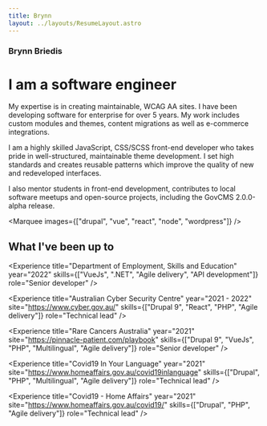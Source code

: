 ```yaml
---
title: Brynn
layout: ../layouts/ResumeLayout.astro
---
```



### Brynn Briedis

# I am a software engineer

<div class="gradient-text">
My expertise is in creating maintainable, WCAG AA sites. I have been developing software for enterprise for over 5 years. My work includes custom modules and themes, content migrations as well as e-commerce integrations.

I am a highly skilled JavaScript, CSS/SCSS front-end developer who takes pride in well-structured, maintainable theme development. I set high standards and creates reusable patterns which improve the quality of new and redeveloped interfaces.

I also mentor students in front-end development, contributes to local software meetups and open-source projects, including the GovCMS 2.0.0-alpha release.

</div>

<Marquee images={["drupal", "vue", "react", "node", "wordpress"]} />

## What I've been up to

<div class="experience--wrapper">  
<Experience
  title="Australian Energy Regulator"
  year="2022"
  site="https://energyinnovationtoolkit.gov.au/"
  skills={["Drupal 9", "VueJs", "PHP", "Agile delivery"]}
  role="Technical lead"
/>

<Experience
  title="Department of Employment, Skills and Education"
  year="2022"
  skills={["VueJs", ".NET", "Agile delivery", "API development"]}
  role="Senior developer"
/>

<Experience
  title="Australian Cyber Security Centre"
  year="2021 - 2022"
  site="https://www.cyber.gov.au/"
  skills={["Drupal 9", "React", "PHP", "Agile delivery"]}
  role="Technical lead"
/>

<Experience
  title="Rare Cancers Australia"
  year="2021"
  site="https://pinnacle-patient.com/playbook"
  skills={["Drupal 9", "VueJs", "PHP", "Multilingual", "Agile delivery"]}
  role="Senior developer"
/>

<Experience
  title="Covid19 In Your Language"
  year="2021"
  site="https://www.homeaffairs.gov.au/covid19inlanguage"
  skills={["Drupal", "PHP", "Multilingual", "Agile delivery"]}
  role="Technical lead"
/>

<Experience title="Covid19 - Home Affairs" year="2021" site="https://www.homeaffairs.gov.au/covid19/" skills={["Drupal", "PHP", "Agile delivery"]}
role="Technical lead" />
</div>
